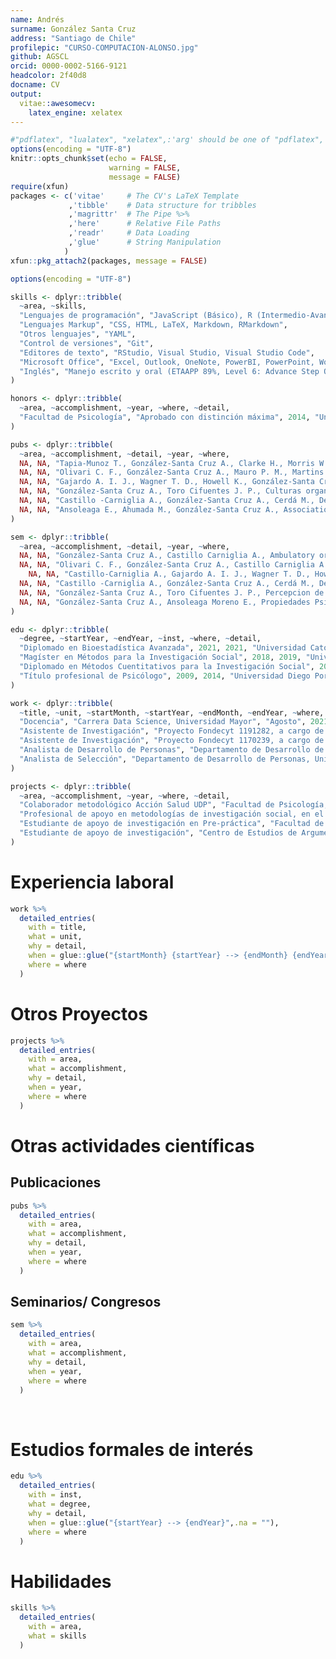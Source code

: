 ```yaml
---
name: Andrés
surname: González Santa Cruz
address: "Santiago de Chile"
profilepic: "CURSO-COMPUTACION-ALONSO.jpg"
github: AGSCL
orcid: 0000-0002-5166-9121
headcolor: 2f40d8
docname: CV
output:   
  vitae::awesomecv:
    latex_engine: xelatex
---
```


```r
#"pdflatex", "lualatex", "xelatex",:'arg' should be one of "pdflatex", "lualatex", "xelatex", "tectonic"
options(encoding = "UTF-8")
knitr::opts_chunk$set(echo = FALSE,
                      warning = FALSE,
                      message = FALSE)
require(xfun)
packages <- c('vitae'     # The CV's LaTeX Template
             ,'tibble'    # Data structure for tribbles
             ,'magrittr'  # The Pipe %>%
             ,'here'      # Relative File Paths
             ,'readr'     # Data Loading
             ,'glue'      # String Manipulation
            )
xfun::pkg_attach2(packages, message = FALSE)

options(encoding = "UTF-8")

skills <- dplyr::tribble(
  ~area, ~skills,
  "Lenguajes de programación", "JavaScript (Básico), R (Intermedio-Avanzado), VBA (Básico)",
  "Lenguajes Markup", "CSS, HTML, LaTeX, Markdown, RMarkdown",
  "Otros lenguajes", "YAML",
  "Control de versiones", "Git",
  "Editores de texto", "RStudio, Visual Studio, Visual Studio Code",
  "Microsoft Office", "Excel, Outlook, OneNote, PowerBI, PowerPoint, Word",
  "Inglés", "Manejo escrito y oral (ETAAPP 89%, Level 6: Advance Step One)"
)

honors <- dplyr::tribble(
  ~area, ~accomplishment, ~year, ~where, ~detail,
  "Facultad de Psicología", "Aprobado con distinción máxima", 2014, "Universidad Diego Portales",NA,
)

pubs <- dplyr::tribble(
  ~area, ~accomplishment, ~detail, ~year, ~where, 
  NA, NA, "Tapia-Munoz T., González-Santa Cruz A., Clarke H., Morris W., Palmeiro Silva Y., Allel K., COVID 19 attributed mortality and ambient temperature A global ecological study using a two-stage regression model, Pathogens and Global Health, 2007336, DOI/URL: 10.1080/20477724.2021.2007336", 2021, NA,
  NA, NA, "Olivari C. F., González-Santa Cruz A., Mauro P. M., Martins S. S., Sapag J., Gaete J., Cerdá M., Castillo-Carniglia A., Treatment outcome and readmission risk among women in women-only versus mixed-gender drug treatment programs in Chile, Journal of Substance Abuse Treatment, 108616, DOI/URL: 10.1016/j.jsat.2021.108616", 2021, NA,
  NA, NA, "Gajardo A. I. J., Wagner T. D., Howell K., González-Santa Cruz A., Kaufman J. S., Castillo-Carniglia A., Effects of 2019's social protests on emergency health services utilization and case severity in Santiago, Chile, The Lancet Regional Health Americas, 100082, DOI/URL: 10.1016/j.lana.2021.100082", 2021, NA,
  NA, NA, "González-Santa Cruz A., Toro Cifuentes J. P., Culturas organizacionales y factores de riesgo psicosociales en organizaciones chilenas Un analisis de clases latentes, Psicoperspectivas, 20, 1, DOI/URL: 10.5027/psicoperspectivas-Vol20-Issue1-fulltext-2006", 2021, NA,
  NA, NA, "Castillo -Carniglia A., González-Santa Cruz A., Cerdá M., Delcher C., Shev A., Wintemute G. J. , Henry S. G., Changes in opioid prescribing after implementation of mandatory registration and proactive reports within California's prescription drug monitoring program, Drug and alcohol dependence, 1, 221, 1-7, DOI/URL: 10.1016/j.drugalcdep.2020.108405", 2020, NA,
  NA, NA, "Ansoleaga E., Ahumada M., González-Santa Cruz A., Association of Workplace Bullying and Workplace Vulnerability in the Psychological Distress of Chilean Workers, International journal of environmental research and public health, 16, 20, 1-14, DOI/URL: 10.3390/ijerph16204039", 2019, NA
)

sem <- dplyr::tribble(
  ~area, ~accomplishment, ~detail, ~year, ~where, 
  NA, NA, "González-Santa Cruz A., Castillo Carniglia A., Ambulatory or residential? a multi-state analysis of treatments for substance use disorders, Chile, College on Problems of Drug Dependence 83rd Annual Scientific Meeting, Nashville, Tennessee, US (online due to COVID-19)", 2021, NA,
  NA, NA, "Olivari C. F., González-Santa Cruz A., Castillo Carniglia A., Treatment outcome and readmission risk among women in women only versus mixed gender drug treatment programs in Chile, College on Problems of Drug Dependence 83rd Annual Scientific Meeting, Nashville, Tennessee, US (online due to COVID-19)", 2021, NA,
    NA, NA, "Castillo-Carniglia A., Gajardo A. I. J., Wagner T. D., Howell K., González-Santa Cruz A., Kaufman J. S., Effects of 2019's social protests on emergency health services utilization and case severity in Santiago, Chile, 54rd Annual Meeting of the Society of Epidemiologic Research, San Diego, US (online due to COVID-19)", 2021, NA,
  NA, NA, "Castillo -Carniglia A., González-Santa Cruz A., Cerdá M., Delcher C., Shev A., Wintemute G. J. , Henry S. G., Changes in opioid prescribing after implementation of mandatory registration and proactive reports within California's prescription drug monitoring program, 53rd Annual Meeting of the Society of Epidemiologic Research, Boston, US (online due to COVID-19)", 2020, NA,  
  NA, NA, "González-Santa Cruz A., Toro Cifuentes J. P., Percepcion de culturas organizacionales y su relación con conductas de liderazgo destructivo y prevalencia de formas de violencia laboral en una muestra representativa de trabajadores chilenos, Red Iberoamericana de Psicologia de las Organizaciones y del Trabajo RIPOT, URUGUAY, Montevideo", 2019, NA,
  NA, NA, "González-Santa Cruz A., Ansoleaga Moreno E., Propiedades Psicometricas de Escala de Liderazgo Destructivo y Cuestionario de Conductas Negativas Revisado en una Muestra Multiocupacional de trabajadores dependientes de Gran Santiago, Gran Valparaiso y Gran Concepcion, Chile, I Congreso Iberoamericano de Psicologia de las Organizaciones y el Trabajo, URUGUAY, Montevideo", 2019, NA
)

edu <- dplyr::tribble(
  ~degree, ~startYear, ~endYear, ~inst, ~where, ~detail,
  "Diplomado en Bioestadística Avanzada", 2021, 2021, "Universidad Católica", "Online",NA,
  "Magíster en Métodos para la Investigación Social", 2018, 2019, "Universidad Diego Portales", "Santiago, Chile",NA,
  "Diplomado en Métodos Cuentitativos para la Investigación Social", 2017, 2017, "Universidad Diego Portales", "Santiago, Chile",NA,
  "Título profesional de Psicólogo", 2009, 2014, "Universidad Diego Portales", "Santiago, Chile",NA,
)

work <- dplyr::tribble(
  ~title, ~unit, ~startMonth, ~startYear, ~endMonth, ~endYear, ~where, ~detail,
  "Docencia", "Carrera Data Science, Universidad Mayor", "Agosto", 2021, "Enero 2022", NA, "Santiago, Chile", "Métodos Cuantitativos de Investigación para alumnos de cuarto semestre",
  "Asistente de Investigación", "Proyecto Fondecyt 1191282, a cargo de Álvaro Castillo-Carniglia", "Marzo", 2019, "Presente", NA, "Santiago, Chile", "Estructurar bases de datos del estudio, conforme a lineamientos de los investigadores;Posibilitar el acceso de investigadores y estudiantes a las bases de datos actualizadas; Buscar información de material bibliográfico en bases de recursos electrónicos; Prestar apoyo y seguimiento en la confección y escritura de artículos científicos; Contribuir a generar datos que respondan a los objetivos del proyecto y que permitan poner a prueba sus hipótesis; Atender consultas de los(as) investigadores(as) en materia de interés del proyecto; Impartir taller Introductorio de Manejos de Datos del Doctorado en Políticas Públicas de la Universidad Mayor.",
  "Asistente de Investigación", "Proyecto Fondecyt 1170239, a cargo de Elisa Ansoleaga Moreno", "Marzo", 2019, "Marzo", 2020, "Santiago, Chile", "Estructurar bases de datos del estudio, conforme a lineamientos de los investigadores; Posibilitar el acceso de investigadores y estudiantes a las bases de datos actualizadas; Buscar información de material bibliográfico en bases de recursos electrónicos; Prestar apoyo y seguimiento en la confección y escritura de artículos científicos; Contribuir a generar datos que respondan a los objetivos del proyecto y que permitan poner a prueba sus hipótesis; Atender consultas de los(as) investigadores(as) en materia de interés del proyecto.",
  "Analista de Desarrollo de Personas", "Departamento de Desarrollo de Personas, Universidad de Santiago de Chile", "Enero", 2017, "Junio", 2019, "Santiago, Chile", "Analista encargado de generar información en materia de gestión, contribuir al cálculo de presupuesto anual en materia de contrataciones e incrementos de renta del personal, contribuir a la parametrización de funciones del personal, participar en la revisión y rediseño de políticas y manuales de procedimientos en materia de gestión de personas, colaborar en el diseno e implementación de un sistema de evaluación del desempeño, realizar evaluaciones psicolaborales a académicos y administrativos, entre otras tareas relacionadas. Adicionalmente, contribuir a la gestión de base de datos, estudios de renta y solicitudes de contratación del personal noacadémico de la Universidad; elaborar y ajustar perfiles de cargos del estamento no-académico; y servir como contraparte institucional en el área de reclutamiento y selección frente a consultoras para procesos masivos de contratación de académicos, jefaturas o directivos superiores.",
  "Analista de Selección", "Departamento de Desarrollo de Personas, Universidad de Santiago de Chile", "Marzo", 2014, "Diciembre", 2019, "Santiago, Chile", "Analista Responsable del Reclutamiento y Selección de Personal del estamento No-Académico (Profesionales, Administrativos, Técnicos y Auxiliares), realizar de Estudios de Clima Organizacional, Actividades de Promoción de la Calidad de Vida Laboral, coordinar la evaluación psicolaboral de los Concursos de Contratación de Académicos, entre otras actividades."
)

projects <- dplyr::tribble(
  ~area, ~accomplishment, ~year, ~where, ~detail,
  "Colaborador metodológico Acción Salud UDP", "Facultad de Psicología, Universidad Diego Portales", 2020, "Santiago, Chile", "Participación como metodólogo para el proyecto 'Salud mental en trabajadoras/es de la salud: una mirada sobre las condiciones de empleo, la organización del trabajo y el vínculo con COVID19 atendiendo desigualdades socio-ocupacionales y de género'. Debí traduccir y adaptar una encuesta aplicada en Canadá respecto a la salud ocupacional y riesgos psicosociales de trabajadores de la salud, generar plataformas para su difusión y respuesta, analizar encuesta, elaborar informes de retroalimentación a hospitales y a la universidad, supervisar estudiantes en práctica en cuestiones análisis de datos, además de elaborar un artículo en curso.",
  "Profesional de apoyo en metodologías de investigación social, en el marco del sondeo al sector San Borja, Comuna de Santiago", "Proyecto ACTI-CORFO, Universidad de Santiago de Chile", 2019, "Santiago, Chile", "En el marco del Proyecto Plan Maestro Modelo SmartCity, se realizaron entrevistas a expertos y usuarios sobre ciudades inteligentes y sus componentes, análisis de contenido de las entrevistas, diseño de encuesta sobre ciudades inteligentes, pre-test, aplicación en terreno, interpretación descriptiva de los resultados, elaboración de informe.",
  "Estudiante de apoyo de investigación en Pre-práctica", "Facultad de Psicología, Universidad Diego Portales", 2013, "Santiago, Chile", "En el marco de un proyecto adjudicado por la Dra. Elisa Ansoleaga y aplicado en un hospital público de la Región Metropolitana, debí presentar y socializar los objetivos de la investigación, aplicar y tabular encuestas, además de analizar la prevalencia de sintomatología depresiva, ansiosa y su vínculo con riesgos psicosociales del personal de salud",
  "Estudiante de apoyo de investigación", "Centro de Estudios de Argumentación y Razonamiento, Facultad de Psicología, Universidad Diego Portales", 2013, "Santiago, Chile", "Serví como personal de apoyo para el proyecto FONDECYT 1130584 titulado 'Valor, función y complejidad argumentativa en estudiantes universitarios chilenos: el caso en la regiones de Coquimbo y Metropolitana', y en el que recopilé y presenté antecedentes teóricos de la encuesta, contribuí a estandarizar los reactivos y apliqué encuestas"
)

```

# Experiencia laboral

```r
work %>%
  detailed_entries(
    with = title,
    what = unit,
    why = detail,
    when = glue::glue("{startMonth} {startYear} --> {endMonth} {endYear}",.na = ""),
    where = where
  )
```

\pagebreak

# Otros Proyectos

```r
projects %>%
  detailed_entries(
    with = area,
    what = accomplishment,
    why = detail,
    when = year,
    where = where
  )
```

# Otras actividades científicas

## Publicaciones

```r
pubs %>%
  detailed_entries(
    with = area,
    what = accomplishment,
    why = detail,
    when = year,
    where = where
  )
```

\pagebreak

## Seminarios/ Congresos

```r
sem %>%
  detailed_entries(
    with = area,
    what = accomplishment,
    why = detail,
    when = year,
    where = where
  )
```

<br>

\vspace{0.4cm}

# Estudios formales de interés
\fontsize{9.5pt}{1.15em}\color{text}
```r
edu %>%
  detailed_entries(
    with = inst,
    what = degree,
    why = detail,
    when = glue::glue("{startYear} --> {endYear}",.na = ""),
    where = where
  )
```

# Habilidades
\fontsize{9.5pt}{1.15em}\color{text}
```r
skills %>%
  detailed_entries(
    with = area,
    what = skills
  )
```